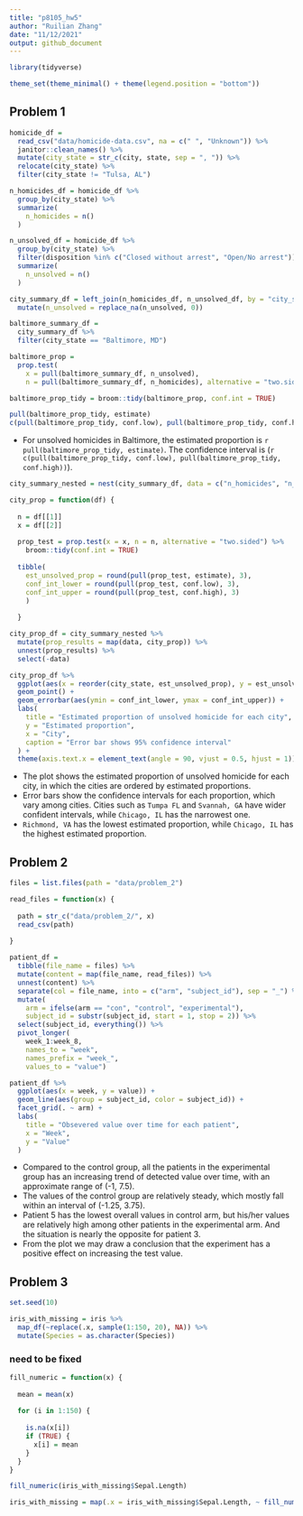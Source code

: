 ```yaml
---
title: "p8105_hw5"
author: "Ruilian Zhang"
date: "11/12/2021"
output: github_document
---
```


```r
library(tidyverse)

theme_set(theme_minimal() + theme(legend.position = "bottom"))
```


## Problem 1

```r
homicide_df = 
  read_csv("data/homicide-data.csv", na = c(" ", "Unknown")) %>%
  janitor::clean_names() %>% 
  mutate(city_state = str_c(city, state, sep = ", ")) %>% 
  relocate(city_state) %>% 
  filter(city_state != "Tulsa, AL")

n_homicides_df = homicide_df %>% 
  group_by(city_state) %>% 
  summarize(
    n_homicides = n()
  )

n_unsolved_df = homicide_df %>% 
  group_by(city_state) %>% 
  filter(disposition %in% c("Closed without arrest", "Open/No arrest")) %>% 
  summarize(
    n_unsolved = n()
  )

city_summary_df = left_join(n_homicides_df, n_unsolved_df, by = "city_state") %>% 
  mutate(n_unsolved = replace_na(n_unsolved, 0))
```

```r
baltimore_summary_df = 
  city_summary_df %>% 
  filter(city_state == "Baltimore, MD")

baltimore_prop = 
  prop.test(
    x = pull(baltimore_summary_df, n_unsolved), 
    n = pull(baltimore_summary_df, n_homicides), alternative = "two.sided")

baltimore_prop_tidy = broom::tidy(baltimore_prop, conf.int = TRUE)

pull(baltimore_prop_tidy, estimate)
c(pull(baltimore_prop_tidy, conf.low), pull(baltimore_prop_tidy, conf.high))
```

* For unsolved homicides in Baltimore, the estimated proportion is `r pull(baltimore_prop_tidy, estimate)`. The confidence interval is (`r c(pull(baltimore_prop_tidy, conf.low), pull(baltimore_prop_tidy, conf.high))`).

```r
city_summary_nested = nest(city_summary_df, data = c("n_homicides", "n_unsolved"))

city_prop = function(df) {
  
  n = df[[1]]
  x = df[[2]]
  
  prop_test = prop.test(x = x, n = n, alternative = "two.sided") %>% 
    broom::tidy(conf.int = TRUE)
  
  tibble(
    est_unsolved_prop = round(pull(prop_test, estimate), 3),
    conf_int_lower = round(pull(prop_test, conf.low), 3),
    conf_int_upper = round(pull(prop_test, conf.high), 3)
    )
    
  }

city_prop_df = city_summary_nested %>% 
  mutate(prop_results = map(data, city_prop)) %>% 
  unnest(prop_results) %>% 
  select(-data)
```

```r
city_prop_df %>% 
  ggplot(aes(x = reorder(city_state, est_unsolved_prop), y = est_unsolved_prop)) +
  geom_point() +
  geom_errorbar(aes(ymin = conf_int_lower, ymax = conf_int_upper)) + 
  labs(
    title = "Estimated proportion of unsolved homicide for each city",
    y = "Estimated proportion",
    x = "City",
    caption = "Error bar shows 95% confidence interval"
  ) +
  theme(axis.text.x = element_text(angle = 90, vjust = 0.5, hjust = 1))
```

* The plot shows the estimated proportion of unsolved homicide for each city, in which the cities are ordered by estimated proportions.  
* Error bars show the confidence intervals for each proportion, which vary among cities. Cities such as `Tumpa FL` and `Svannah, GA` have wider confident intervals, while `Chicago, IL` has the narrowest one.
* `Richmond, VA` has the lowest estimated proportion, while `Chicago, IL` has the highest estimated proportion. 


## Problem 2

```r
files = list.files(path = "data/problem_2")

read_files = function(x) {
  
  path = str_c("data/problem_2/", x)
  read_csv(path)
  
}

patient_df = 
  tibble(file_name = files) %>% 
  mutate(content = map(file_name, read_files)) %>% 
  unnest(content) %>% 
  separate(col = file_name, into = c("arm", "subject_id"), sep = "_") %>% 
  mutate(
    arm = ifelse(arm == "con", "control", "experimental"),
    subject_id = substr(subject_id, start = 1, stop = 2)) %>% 
  select(subject_id, everything()) %>% 
  pivot_longer(
    week_1:week_8, 
    names_to = "week",
    names_prefix = "week_",
    values_to = "value")

```

```r
patient_df %>% 
  ggplot(aes(x = week, y = value)) +
  geom_line(aes(group = subject_id, color = subject_id)) +
  facet_grid(. ~ arm) +
  labs(
    title = "Obsevered value over time for each patient",
    x = "Week",
    y = "Value"
  )
```

* Compared to the control group, all the patients in the experimental group has an increasing trend of detected value over time, with an approximate range of (-1, 7.5).    
* The values of the control group are relatively steady, which mostly fall within an interval of (-1.25, 3.75).  
* Patient 5 has the lowest overall values in control arm, but his/her values are relatively high among other patients in the experimental arm. And the situation is nearly the opposite for patient 3.  
* From the plot we may draw a conclusion that the experiment has a positive effect on increasing the test value.


## Problem 3

```r
set.seed(10)

iris_with_missing = iris %>% 
  map_df(~replace(.x, sample(1:150, 20), NA)) %>%
  mutate(Species = as.character(Species))
```



### need to be fixed
```r
fill_numeric = function(x) {
  
  mean = mean(x)
  
  for (i in 1:150) {
  
    is.na(x[i])
    if (TRUE) {
      x[i] = mean
    }
  }
}

fill_numeric(iris_with_missing$Sepal.Length)

iris_with_missing = map(.x = iris_with_missing$Sepal.Length, ~ fill_numeric(.x))
```

